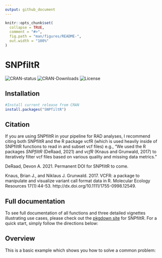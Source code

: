 ```yaml
---
output: github_document
---
```


<!-- README.md is generated from README.Rmd. Please edit that file -->

```r
knitr::opts_chunk$set(
  collapse = TRUE,
  comment = "#>",
  fig.path = "man/figures/README-",
  out.width = "100%"
)
```

# SNPfiltR

<!-- badges: start -->
![CRAN-status](https://www.r-pkg.org/badges/version-last-release/SNPfiltR)
![CRAN-Downloads](https://cranlogs.r-pkg.org/badges/grand-total/SNPfiltR)
![License](https://img.shields.io/badge/license-MIT-red.svg)
<!-- badges: end -->

## Installation

```r
#Install current release from CRAN
install.packages("SNPfiltR")
```

## Citation

If you are using SNPfiltR in your pipeline for RAD analyses, I recommend citing both SNPfiltR and the R package vcfR (which is used heavily inside of SNPfiltR functions to read in and subset vcf files) e.g., "We used the R packages *SNPfiltR* (DeRaad, 2021) and *vcfR* (Knaus and Grunwald, 2017) to iteratively filter vcf files based on various quality and missing data metrics."

DeRaad, Devon A. 2021. Permanent DOI for SNPfiltR to come.

Knaus, Brian J., and Niklaus J. Grunwald. 2017. VCFR: a package to manipulate and visualize variant call format data in R. Molecular Ecology Resources 17(1):44-53. http://dx.doi.org/10.1111/1755-0998.12549.

## Full documentation

To see full documentation of all functions and three detailed vignettes illustrating use cases, please check out the [pkgdown site](https://devonderaad.github.io/SNPfiltR/index.html) for SNPfiltR. For a quick start, simply follow the directions below:

## Overview

This is a basic example which shows you how to solve a common problem:

